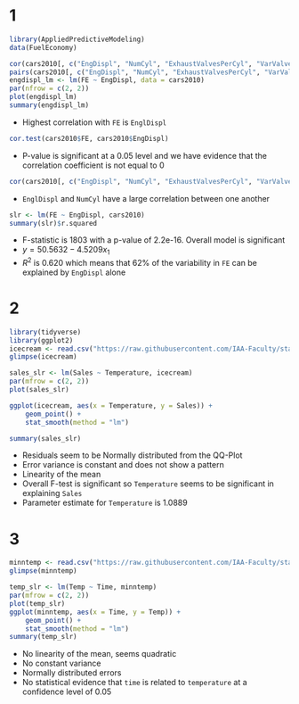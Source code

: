 # 1

```r
library(AppliedPredictiveModeling)
data(FuelEconomy)
```

```r
cor(cars2010[, c("EngDispl", "NumCyl", "ExhaustValvesPerCyl", "VarValveTiming", "FE")])
pairs(cars2010[, c("EngDispl", "NumCyl", "ExhaustValvesPerCyl", "VarValveTiming", "FE")])
engdispl_lm <- lm(FE ~ EngDispl, data = cars2010)
par(nfrow = c(2, 2))
plot(engdispl_lm)
summary(engdispl_lm)
```

-   Highest correlation with `FE` is `EnglDispl`

```r
cor.test(cars2010$FE, cars2010$EngDispl)
```

-   P-value is significant at a 0.05 level and we have evidence that the correlation coefficient is not equal to 0

```r
cor(cars2010[, c("EngDispl", "NumCyl", "ExhaustValvesPerCyl", "VarValveTiming")])
```

-   `EnglDispl` and `NumCyl` have a large correlation between one another

```r
slr <- lm(FE ~ EngDispl, cars2010)
summary(slr)$r.squared
```

-   F-statistic is 1803 with a p-value of 2.2e-16. Overall model is significant
-   $y = 50.5632 - 4.5209x_1$ 
-   $R^2$ is 0.620 which means that 62% of the variability in `FE` can be explained by `EngDispl` alone

# 2

```r
library(tidyverse)
library(ggplot2)
icecream <- read.csv("https://raw.githubusercontent.com/IAA-Faculty/statistical_foundations/master/icecream.csv", sep = " ")
glimpse(icecream)
```

```r
sales_slr <- lm(Sales ~ Temperature, icecream)
par(mfrow = c(2, 2))
plot(sales_slr)

ggplot(icecream, aes(x = Temperature, y = Sales)) +
    geom_point() +
    stat_smooth(method = "lm")

summary(sales_slr)
```

-   Residuals seem to be Normally distributed from the QQ-Plot
-   Error variance is constant and does not show a pattern
-   Linearity of the mean
-   Overall F-test is significant so `Temperature` seems to be significant in explaining `Sales`
-   Parameter estimate for `Temperature` is 1.0889

# 3

```r
minntemp <- read.csv("https://raw.githubusercontent.com/IAA-Faculty/statistical_foundations/master/minntemp.csv", sep = " ")
glimpse(minntemp)
```

```r
temp_slr <- lm(Temp ~ Time, minntemp)
par(mfrow = c(2, 2))
plot(temp_slr)
ggplot(minntemp, aes(x = Time, y = Temp)) +
    geom_point() +
    stat_smooth(method = "lm")
summary(temp_slr)
```

-   No linearity of the mean, seems quadratic
-   No constant variance
-   Normally distributed errors
-   No statistical evidence that `time` is related to `temperature` at a confidence level of 0.05